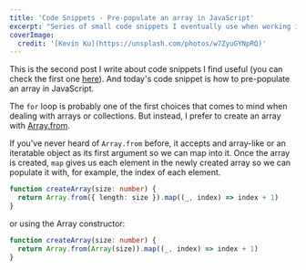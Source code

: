 ```yaml
---
title: 'Code Snippets - Pre-populate an array in JavaScript'
excerpt: "Series of small code snippets I eventually use when working in some of my projects. And today's code snippet is how to pre-populate an array in JavaScript."
coverImage:
  credit: '[Kevin Ku](https://unsplash.com/photos/w7ZyuGYNpRQ)'
---
```


This is the second post I write about code snippets I find useful (you can check the first one [here](/blog/code-snippets-uniqueid)).
And today's code snippet is how to pre-populate an array in JavaScript.

The `for` loop is probably one of the first choices that comes to mind when dealing with arrays or collections.
But instead, I prefer to create an array with [Array.from](https://developer.mozilla.org/en-US/docs/Web/JavaScript/Reference/Global_Objects/Array/from).

If you've never heard of `Array.from` before, it accepts and array-like or an iteratable object as its first argument so we can map into it.
Once the array is created, `map` gives us each element in the newly created array so we can populate it with, for example, the index of each element.


```ts
function createArray(size: number) {
  return Array.from({ length: size }).map((_, index) => index + 1)
}
```

or using the Array constructor:


```ts
function createArray(size: number) {
  return Array.from(Array(size)).map((_, index) => index + 1)
}
```
